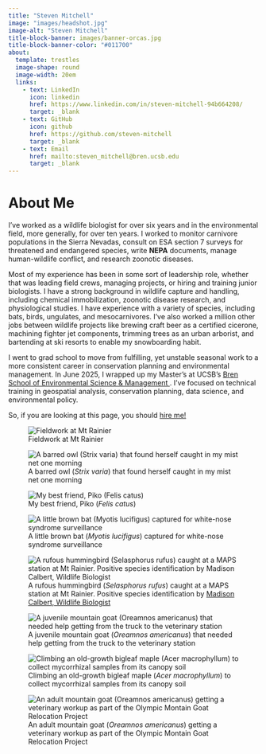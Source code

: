 ```yaml
---
title: "Steven Mitchell"
image: "images/headshot.jpg"
image-alt: "Steven Mitchell"
title-block-banner: images/banner-orcas.jpg
title-block-banner-color: "#011700"
about:
  template: trestles
  image-shape: round
  image-width: 20em
  links: 
    - text: LinkedIn
      icon: linkedin
      href: https://www.linkedin.com/in/steven-mitchell-94b664208/
      target: _blank
    - text: GitHub
      icon: github
      href: https://github.com/steven-mitchell
      target: _blank
    - text: Email
      href: mailto:steven_mitchell@bren.ucsb.edu
      target: _blank
---
```

# About Me

I've worked as a wildlife biologist for over six years and in the environmental field, more generally, for over ten years. I worked to monitor carnivore populations in the Sierra Nevadas, consult on ESA section 7 surveys for threatened and endangered species, write **NEPA** documents, manage human-wildlife conflict, and research zoonotic diseases.

Most of my experience has been in some sort of leadership role, whether that was leading field crews, managing projects, or hiring and training junior biologists. I have a strong background in wildlife capture and handling, including chemical immobilization, zoonotic disease research, and physiological studies. I have experience with a variety of species, including bats, birds, ungulates, and mesocarnivores. I've also worked a million other jobs between wildlife projects like brewing craft beer as a certified cicerone, machining fighter jet components, trimming trees as an urban arborist, and bartending at ski resorts to enable my snowboarding habit. 

I went to grad school to move from fulfilling, yet unstable seasonal work to a more consistent career in conservation planning and environmental management. In June 2025, I wrapped up my Master's at UCSB's <a href="https://bren.ucsb.edu/"> Bren School of Environmental Science & Management </a>. I've focused on technical training in geospatial analysis, conservation planning, data science, and environmental policy.

::: orange-text
So, if you are looking at this page, you should <a href="https://www.linkedin.com/in/steven-mitchell-94b664208/"> hire me! </a>
:::

::: {layout-ncol="2"}

![Fieldwork at Mt Rainier](images/lake-mystic.jpg)

![A barred owl (*Strix varia*) that found herself caught in my mist net one morning](images/me-with-stva.jpg)

![My best friend, Piko (*Felis catus*)](images/poke-piko.jpg)

![A little brown bat (*Myotis lucifigus*) captured for white-nose syndrome surveillance](images/me-with-mylu.jpg)

![A rufous hummingbird (*Selasphorus rufus*) caught at a MAPS station at Mt Rainier. Positive species identification by <a href="https://madicalbert.github.io/"> Madison Calbert, Wildlife Biologist </a>](images/hummingbird.jpg)

![A juvenile mountain goat (*Oreamnos americanus*) that needed help getting from the truck to the veterinary station](images/mtn-goat-baby.jpg)

![Climbing an old-growth bigleaf maple (*Acer macrophyllum*) to collect mycorrhizal samples from its canopy soil](images/climbing-maple.jpg)

![An adult mountain goat (*Oreamnos americanus*) getting a veterinary workup as part of the Olympic Montain Goat Relocation Project](images/mtn-goat-workup.jpg)
:::